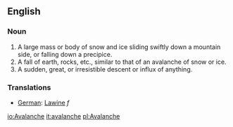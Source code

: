==English==
===Noun===
#A large mass or body of snow and ice sliding swiftly down a mountain side, or falling down a precipice.
#A fall of earth, rocks, etc., similar to that of an avalanche of snow or ice.
#A sudden, great, or irresistible descent or influx of anything.

=== Translations ===
*[[German]]: [[Lawine]] ''f''

[[io:Avalanche]]
[[it:avalanche]]
[[pl:Avalanche]]